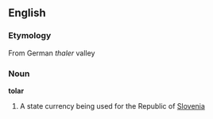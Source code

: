 ==English==
===Etymology===
From German ''thaler'' valley

===Noun===
'''tolar'''
# A state currency being used for the Republic of [[Slovenia]]